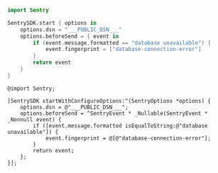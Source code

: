 ```swift {tabTitle:"Swift"}
import Sentry

SentrySDK.start { options in
    options.dsn = "___PUBLIC_DSN___"
    options.beforeSend = { event in
        if (event.message.formatted == "database unavailable") {
            event.fingerprint = ["database-connection-error"]
        }
        return event
    }
}
```

```objc {tabTitle:"Objective-C"}
@import Sentry;

[SentrySDK startWithConfigureOptions:^(SentryOptions *options) {
    options.dsn = @"___PUBLIC_DSN___";
    options.beforeSend = ^SentryEvent * _Nullable(SentryEvent * _Nonnull event) {
        if ([event.message.formatted isEqualToString:@"database unavailable"]) {
            event.fingerprint = @[@"database-connection-error"];
        }
        return event;
    };
}];
```

